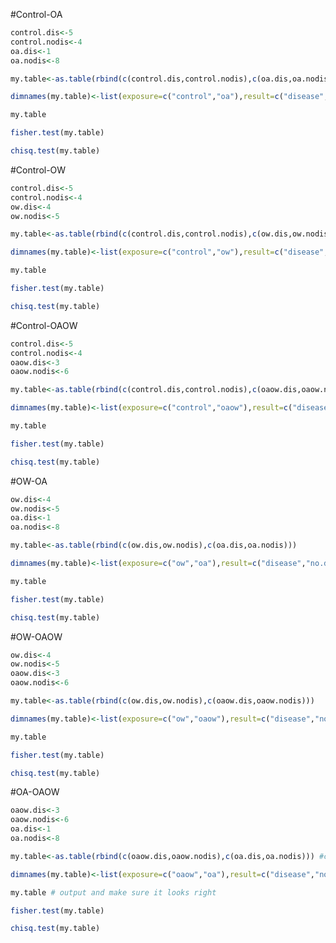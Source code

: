 
#Control-OA
```r
control.dis<-5
control.nodis<-4
oa.dis<-1
oa.nodis<-8

my.table<-as.table(rbind(c(control.dis,control.nodis),c(oa.dis,oa.nodis))) 

dimnames(my.table)<-list(exposure=c("control","oa"),result=c("disease","no.disease"))

my.table

fisher.test(my.table)

chisq.test(my.table)
```

#Control-OW
```r
control.dis<-5
control.nodis<-4
ow.dis<-4
ow.nodis<-5

my.table<-as.table(rbind(c(control.dis,control.nodis),c(ow.dis,ow.nodis))) 

dimnames(my.table)<-list(exposure=c("control","ow"),result=c("disease","no.disease"))

my.table

fisher.test(my.table)

chisq.test(my.table)
```

#Control-OAOW
```r
control.dis<-5
control.nodis<-4
oaow.dis<-3
oaow.nodis<-6

my.table<-as.table(rbind(c(control.dis,control.nodis),c(oaow.dis,oaow.nodis))) 

dimnames(my.table)<-list(exposure=c("control","oaow"),result=c("disease","no.disease"))

my.table

fisher.test(my.table)

chisq.test(my.table)
```

#OW-OA
```r
ow.dis<-4
ow.nodis<-5
oa.dis<-1
oa.nodis<-8

my.table<-as.table(rbind(c(ow.dis,ow.nodis),c(oa.dis,oa.nodis))) 

dimnames(my.table)<-list(exposure=c("ow","oa"),result=c("disease","no.disease")) 

my.table

fisher.test(my.table)

chisq.test(my.table)
```

#OW-OAOW
```r
ow.dis<-4
ow.nodis<-5
oaow.dis<-3
oaow.nodis<-6

my.table<-as.table(rbind(c(ow.dis,ow.nodis),c(oaow.dis,oaow.nodis))) 

dimnames(my.table)<-list(exposure=c("ow","oaow"),result=c("disease","no.disease"))

my.table

fisher.test(my.table)

chisq.test(my.table)
```

#OA-OAOW
```r
oaow.dis<-3
oaow.nodis<-6
oa.dis<-1
oa.nodis<-8

my.table<-as.table(rbind(c(oaow.dis,oaow.nodis),c(oa.dis,oa.nodis))) #combine counts into a contingency table

dimnames(my.table)<-list(exposure=c("oaow","oa"),result=c("disease","no.disease")) #add names to make it easier to read

my.table # output and make sure it looks right

fisher.test(my.table)

chisq.test(my.table)
```
